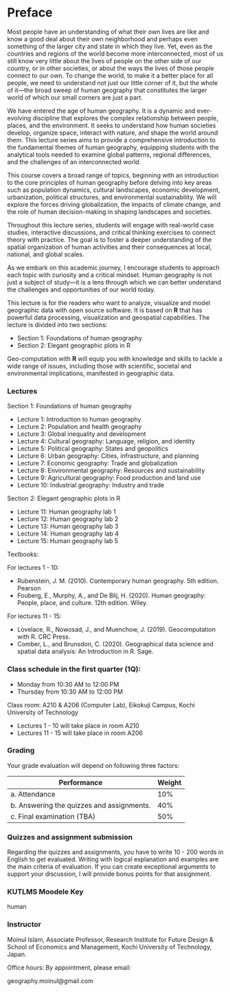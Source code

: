 # Preface {.unnumbered}

Most people have an understanding of what their own lives are like and know a good deal about their own neighborhood and perhaps even something of the larger city and state in which they live. Yet, even as the countries and regions of the world become more interconnected, most of us still know very little about the lives of people on the other side of our country, or in other societies, or about the ways the lives of those people connect to our own. To change the world, to make it a better place for all people, we need to understand not just our little corner of it, but the whole of it—the broad sweep of human geography that constitutes the larger world of which our small corners are just a part.

We have entered the age of human geography. It is a dynamic and ever-evolving discipline that explores the complex relationship between people, places, and the environment. It seeks to understand how human societies develop, organize space, interact with nature, and shape the world around them. This lecture series aims to provide a comprehensive introduction to the fundamental themes of human geography, equipping students with the analytical tools needed to examine global patterns, regional differences, and the challenges of an interconnected world.

This course covers a broad range of topics, beginning with an introduction to the core principles of human geography before delving into key areas such as population dynamics, cultural landscapes, economic development, urbanization, political structures, and environmental sustainability. We will explore the forces driving globalization, the impacts of climate change, and the role of human decision-making in shaping landscapes and societies.

Throughout this lecture series, students will engage with real-world case studies, interactive discussions, and critical thinking exercises to connect theory with practice. The goal is to foster a deeper understanding of the spatial organization of human activities and their consequences at local, national, and global scales.

As we embark on this academic journey, I encourage students to approach each topic with curiosity and a critical mindset. Human geography is not just a subject of study—it is a lens through which we can better understand the challenges and opportunities of our world today.

This lecture is for the readers who want to analyze, visualize and model geographic data with open source software. It is based on **R** that has powerful data processing, visualization and geospatial capabilities. The lecture is divided into two sections:

-   Section 1: Foundations of human geography
-   Section 2: Elegant geographic plots in R

Geo-computation with **R** will equip you with knowledge and skills to tackle a wide range of issues, including those with scientific, societal and environmental implications, manifested in geographic data.

### Lectures

Section 1: Foundations of human geography

-   Lecture 1: Introduction to human geography
-   Lecture 2: Population and health geography
-   Lecture 3: Global inequality and development
-   Lecture 4: Cultural geography: Language, religion, and identity
-   Lecture 5: Political geography: States and geopolitics
-   Lecture 6: Urban geography: Cities, infrastructure, and planning
-   Lecture 7: Economic geography: Trade and globalization
-   Lecture 8: Environmental geography: Resources and sustainability
-   Lecture 9: Agricultural geography: Food production and land use
-   Lecture 10: Industrial geography: Industry and trade

Section 2: Elegant geographic plots in R

-   Lecture 11: Human geography lab 1
-   Lecture 12: Human geography lab 2
-   Lecture 13: Human geography lab 3
-   Lecture 14: Human geography lab 4
-   Lecture 15: Human geography lab 5

Textbooks:

For lectures 1 - 10:

-   Rubenstein, J. M. (2010). Contemporary human geography. 5th edition. Pearson
-   Fouberg, E., Murphy, A., and De Blij, H. (2020). Human geography: People, place, and culture. 12th edition. Wiley.

For lectures 11 - 15:

-   Lovelace, R., Nowosad, J., and Muenchow, J. (2019). Geocomputation with R. CRC Press.
-   Comber, L., and Brunsdon, C. (2020). Geographical data science and spatial data analysis: An Introduction in R. Sage.

### Class schedule in the first quarter (1Q):

-   Monday from 10:30 AM to 12:00 PM
-   Thursday from 10:30 AM to 12:00 PM

Class room: A210 & A206 (Computer Lab), Eikokuji Campus, Kochi University of Technology

-   Lectures 1 - 10 will take place in room A210
-   Lectures 11 - 15 will take place in room A206

### Grading

Your grade evaluation will depend on following three factors:

| Performance                                | Weight |
|--------------------------------------------|--------|
| a\. Attendance                             | 10%    |
| b\. Answering the quizzes and assignments. | 40%    |
| c\. Final examination (TBA)                | 50%    |

### Quizzes and assignment submission

Regarding the quizzes and assignments, you have to write 10 - 200 words in English to get evaluated. Writing with logical explanation and examples are the main criteria of evaluation. If you can create exceptional arguments to support your discussion, I will provide bonus points for that assignment.

### KUTLMS Moodele Key

human

### Instructor

Moinul Islam, Associate Professor, Research Institute for Future Design & School of Economics and Management, Kochi University of Technology, Japan.

Office hours: By appointment, please email:

geography.moinul\@gmail.com

